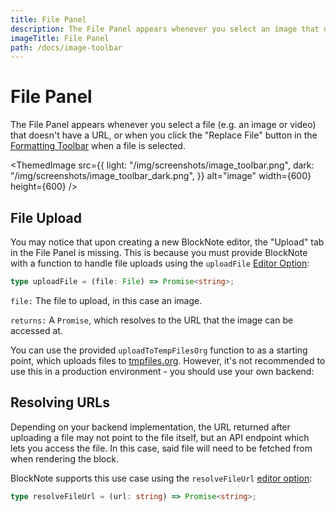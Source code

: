 ```yaml
---
title: File Panel
description: The File Panel appears whenever you select an image that doesn't have a URL, or when you click the "Replace File" button in the Formatting Panel when an image is selected.
imageTitle: File Panel
path: /docs/image-toolbar
---
```


# File Panel

The File Panel appears whenever you select a file (e.g. an image or video) that doesn't have a URL, or when you click the "Replace File" button in the [Formatting Toolbar](/docs/react/components/formatting-toolbar) when a file is selected.

<ThemedImage
  src={{
    light: "/img/screenshots/image_toolbar.png",
    dark: "/img/screenshots/image_toolbar_dark.png",
  }}
  alt="image"
  width={600}
  height={600}
/>

## File Upload

You may notice that upon creating a new BlockNote editor, the "Upload" tab in the File Panel is missing. This is because you must provide BlockNote with a function to handle file uploads using the `uploadFile` [Editor Option](/docs/reference/editor/overview#options):

```ts
type uploadFile = (file: File) => Promise<string>;
```

`file:` The file to upload, in this case an image.

`returns:` A `Promise`, which resolves to the URL that the image can be accessed at.

You can use the provided `uploadToTempFilesOrg` function to as a starting point, which uploads files to [tmpfiles.org](https://tmpfiles.org/). However, it's not recommended to use this in a production environment - you should use your own backend:

<Example name="backend/file-uploading" />

## Resolving URLs

Depending on your backend implementation, the URL returned after uploading a file may not point to the file itself, but an API endpoint which lets you access the file. In this case, said file will need to be fetched from when rendering the block.

BlockNote supports this use case using the `resolveFileUrl` [editor option](/docs/reference/editor/overview#options):

```ts
type resolveFileUrl = (url: string) => Promise<string>;
```
